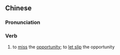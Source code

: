 {{also|失时}}
==Chinese==
{{zh-forms|s=失时}}

===Pronunciation===
{{zh-pron
|m=shīshí
|c=sat1 si4
|mn=sit-sî
|cat=v
}}

===Verb===
{{zh-verb}}

# to [[miss]] the [[opportunity]]; to [[let slip]] the opportunity